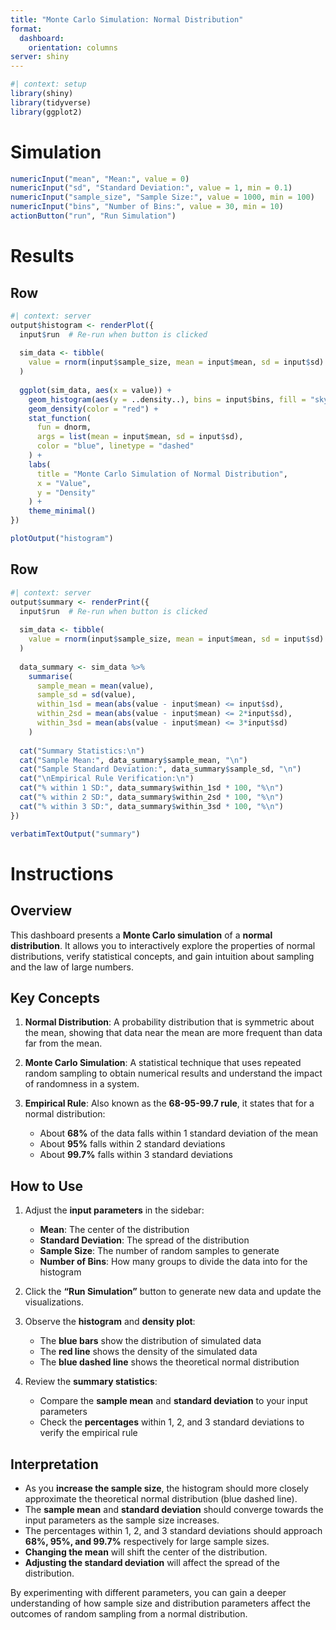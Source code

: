 ```yaml
---
title: "Monte Carlo Simulation: Normal Distribution"
format: 
  dashboard:
    orientation: columns
server: shiny
---
```


```r
#| context: setup
library(shiny)
library(tidyverse)
library(ggplot2)
```

# Simulation {.sidebar}

```r
numericInput("mean", "Mean:", value = 0)
numericInput("sd", "Standard Deviation:", value = 1, min = 0.1)
numericInput("sample_size", "Sample Size:", value = 1000, min = 100)
numericInput("bins", "Number of Bins:", value = 30, min = 10)
actionButton("run", "Run Simulation")
```

# Results

## Row {height=60%}

```r
#| context: server
output$histogram <- renderPlot({
  input$run  # Re-run when button is clicked
  
  sim_data <- tibble(
    value = rnorm(input$sample_size, mean = input$mean, sd = input$sd)
  )
  
  ggplot(sim_data, aes(x = value)) +
    geom_histogram(aes(y = ..density..), bins = input$bins, fill = "skyblue", color = "black") +
    geom_density(color = "red") +
    stat_function(
      fun = dnorm, 
      args = list(mean = input$mean, sd = input$sd),
      color = "blue", linetype = "dashed"
    ) +
    labs(
      title = "Monte Carlo Simulation of Normal Distribution",
      x = "Value",
      y = "Density"
    ) +
    theme_minimal()
})
```

```r
plotOutput("histogram")
```

## Row {height=40%}

```r
#| context: server
output$summary <- renderPrint({
  input$run  # Re-run when button is clicked
  
  sim_data <- tibble(
    value = rnorm(input$sample_size, mean = input$mean, sd = input$sd)
  )
  
  data_summary <- sim_data %>%
    summarise(
      sample_mean = mean(value),
      sample_sd = sd(value),
      within_1sd = mean(abs(value - input$mean) <= input$sd),
      within_2sd = mean(abs(value - input$mean) <= 2*input$sd),
      within_3sd = mean(abs(value - input$mean) <= 3*input$sd)
    )
  
  cat("Summary Statistics:\n")
  cat("Sample Mean:", data_summary$sample_mean, "\n")
  cat("Sample Standard Deviation:", data_summary$sample_sd, "\n")
  cat("\nEmpirical Rule Verification:\n")
  cat("% within 1 SD:", data_summary$within_1sd * 100, "%\n")
  cat("% within 2 SD:", data_summary$within_2sd * 100, "%\n")
  cat("% within 3 SD:", data_summary$within_3sd * 100, "%\n")
})
```

```r
verbatimTextOutput("summary")
```

# Instructions

## Overview

This dashboard presents a **Monte Carlo simulation** of a **normal distribution**. It allows you to interactively explore the properties of normal distributions, verify statistical concepts, and gain intuition about sampling and the law of large numbers.

## Key Concepts

1. **Normal Distribution**: A probability distribution that is symmetric about the mean, showing that data near the mean are more frequent than data far from the mean.

2. **Monte Carlo Simulation**: A statistical technique that uses repeated random sampling to obtain numerical results and understand the impact of randomness in a system.

3. **Empirical Rule**: Also known as the **68-95-99.7 rule**, it states that for a normal distribution:
   - About **68%** of the data falls within 1 standard deviation of the mean
   - About **95%** falls within 2 standard deviations
   - About **99.7%** falls within 3 standard deviations

## How to Use

1. Adjust the **input parameters** in the sidebar:
   - **Mean**: The center of the distribution
   - **Standard Deviation**: The spread of the distribution
   - **Sample Size**: The number of random samples to generate
   - **Number of Bins**: How many groups to divide the data into for the histogram

2. Click the **"Run Simulation"** button to generate new data and update the visualizations.

3. Observe the **histogram** and **density plot**:
   - The **blue bars** show the distribution of simulated data
   - The **red line** shows the density of the simulated data
   - The **blue dashed line** shows the theoretical normal distribution

4. Review the **summary statistics**:
   - Compare the **sample mean** and **standard deviation** to your input parameters
   - Check the **percentages** within 1, 2, and 3 standard deviations to verify the empirical rule

## Interpretation

- As you **increase the sample size**, the histogram should more closely approximate the theoretical normal distribution (blue dashed line).
- The **sample mean** and **standard deviation** should converge towards the input parameters as the sample size increases.
- The percentages within 1, 2, and 3 standard deviations should approach **68%, 95%, and 99.7%** respectively for large sample sizes.
- **Changing the mean** will shift the center of the distribution.
- **Adjusting the standard deviation** will affect the spread of the distribution.

By experimenting with different parameters, you can gain a deeper understanding of how sample size and distribution parameters affect the outcomes of random sampling from a normal distribution.
